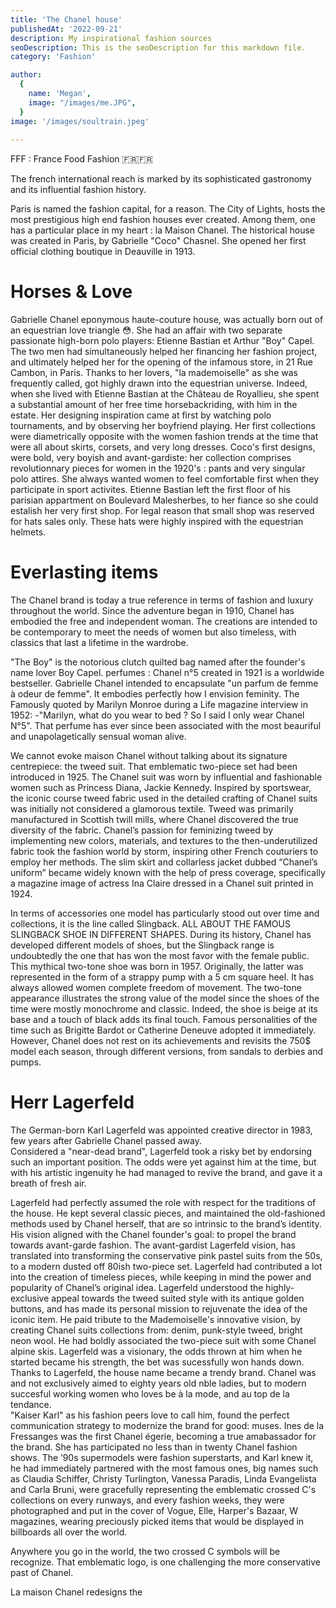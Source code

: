 ```yaml
---
title: 'The Chanel house'
publishedAt: '2022-09-21'
description: My inspirational fashion sources
seoDescription: This is the seoDescription for this markdown file.
category: 'Fashion'

author:
  {
    name: 'Megan',
    image: "/images/me.JPG",
  }
image: '/images/soultrain.jpeg'
  
---
```


FFF : France Food Fashion  🇫🇷🇫🇷

The french international reach is marked by its sophisticated gastronomy and its influential fashion history.

Paris is named the fashion capital, for a reason. The City of Lights, hosts the most prestigious high end fashion houses ever created. 
Among them, one has a particular place in my heart : la Maison Chanel. The historical house was created in Paris, by Gabrielle "Coco" Chasnel. 
She opened her first official clothing boutique in Deauville in 1913.

# Horses & Love

Gabrielle Chanel eponymous haute-couture house, was actually born out of an equestrian love triangle 😳. She had an affair with two separate passionate high-born polo players: Etienne Bastian et Arthur "Boy" Capel. 
The two men had simultaneously helped her financing her fashion project, and ultimately helped her for the opening of the infamous store, in 21 Rue Cambon, in Paris. 
Thanks to her lovers, "la mademoiselle" as she was frequently called, got highly drawn into the equestrian universe. Indeed, when she lived with Etienne Bastian at the Château de Royallieu, she spent a substantial amount of her free time horsebackriding, with him in the estate. 
Her designing inspiration came at first by watching polo tournaments, and by observing her boyfriend playing. Her first collections were diametrically opposite with the women fashion trends at the time that were all about skirts, corsets, and very long dresses. Coco's first designs, 
were bold, very boyish and avant-gardiste: her collection comprises revolutionnary pieces for women in the 1920's : pants and very singular polo attires. She always wanted women to feel comfortable first when they participate in sport activites. 
Etienne Bastian left the first floor of his parisian appartment on Boulevard Malesherbes, to her fiance so she could estalish her very first shop. 
For legal reason that small shop was reserved for hats sales only. These hats were highly inspired with the equestrian helmets.

# Everlasting items 

The Chanel brand is today a true reference in terms of fashion and luxury throughout the world. Since the adventure began in 1910, Chanel has embodied the free and independent woman.
The creations are intended to be contemporary to meet the needs of women but also timeless,
 with classics that last a lifetime in the wardrobe.

 "The Boy" is the notorious clutch quilted bag named after the founder's name lover Boy Capel.
perfumes : Chanel n°5 created in 1921 is a worldwide bestseller. Gabrielle Chanel intended to encapsulate "un parfum de femme à odeur de femme". It embodies perfectly how I envision feminity. 
The Famously quoted by Marilyn Monroe during a Life magazine interview in 1952: -"Marilyn, what do you wear to bed ? So I said I only wear Chanel N°5". 
That perfume has ever since been associated with the most beauriful and unapolagetically sensual woman alive. 


We cannot evoke maison Chanel without talking about its signature centrepiece: the tweed suit. That emblematic two-piece set had been introduced in 1925.
The Chanel suit was worn by influential and fashionable women such as Princess Diana, Jackie Kennedy. 
Inspired by sportswear, the iconic course tweed fabric used in the detailed crafting of Chanel suits was initially not considered a glamorous textile. Tweed was primarily manufactured in Scottish twill mills, where Chanel discovered the true diversity of the fabric. 
Chanel’s passion for feminizing tweed by implementing new colors, materials, and textures to the then-underutilized fabric took the fashion world by storm, inspiring other French couturiers to employ her methods. 
The slim skirt and collarless jacket dubbed “Chanel’s uniform” became widely known with the help of press coverage, specifically a magazine image of actress Ina Claire dressed in a Chanel suit printed in 1924.


In terms of accessories one model has particularly stood out over time and collections, it is the line called Slingback.
ALL ABOUT THE FAMOUS SLINGBACK SHOE IN DIFFERENT SHAPES.
During its history, Chanel has developed different models of shoes, but the Slingback range is undoubtedly the one that has won the most favor with the female public.
This mythical two-tone shoe was born in 1957. Originally, the latter was represented in the form of a strappy pump with a 5 cm square heel. It has always allowed women complete freedom of movement.
The two-tone appearance illustrates the strong value of the model since the shoes of the time were mostly monochrome and classic. Indeed, the shoe is beige at its base and a touch of black adds its final touch.
Famous personalities of the time such as Brigitte Bardot or Catherine Deneuve adopted it immediately. However, Chanel does not rest on its achievements and revisits the  750$ model each season,
through different versions, from sandals to derbies and pumps.  

# Herr Lagerfeld 

The German-born Karl Lagerfeld was appointed creative director in 1983, few years after Gabrielle Chanel passed away.  
Considered a "near-dead brand", Lagerfeld took a risky bet by endorsing such an important position. The odds were yet against him at the time, but with his artistic ingenuity he had managed to revive the brand, and 
gave it a breath of fresh air.

Lagerfeld had perfectly assumed the role with respect for the traditions of the house. He kept several classic pieces, and maintained the old-fashioned methods used by Chanel herself, that are so intrinsic to the brand’s identity. His vision aligned with the Chanel founder's goal: to propel the brand towards avant-garde fashion. 
The avant-gardist Lagerfeld vision, has translated into transforming the conservative pink pastel suits from the 50s, to a modern dusted off 80ish two-piece set.
Lagerfeld had contributed a lot into the creation of timeless pieces, while keeping in mind the power and popularity of Chanel’s original idea. 
Lagerfeld understood the highly-exclusive appeal towards the tweed suited style with its antique golden buttons, and has made its personal mission to rejuvenate the idea of the iconic item. He paid tribute to the Mademoiselle's innovative vision, by creating Chanel suits collections from: denim, punk-style tweed, bright neon wool. He had boldly associated the two-piece suit with some Chanel alpine skis.
Lagerfeld was a visionary, the odds thrown at him when he started became his strength, the bet was sucessfully won hands down. Thanks to Lagerfeld, the house name became a trendy brand. Chanel was and not exclusively aimed to eighty years old nble ladies, but to modern succesful working women who loves be à la mode, and au top de la tendance.  
"Kaiser Karl" as his fashion peers love to call him, found the perfect communication strategy to modernize the brand for good: muses. Ines de la Fressanges was the first Chanel égerie, becoming a true amabassador for the brand. She has participated no less than in twenty Chanel fashion shows. The ’90s supermodels were fashion superstarts, and Karl knew it, 
he had immediately partnered with the most famous ones, big names such as Claudia Schiffer, Christy Turlington, Vanessa Paradis, Linda Evangelista and Carla Bruni, were gracefully representing the emblematic crossed C's collections on every runways, and every fashion weeks, they were photographed and put in the cover of Vogue, Elle, Harper's Bazaar, W magazines, wearing preciously picked items that would be displayed in billboards all over the world. 



Anywhere you go in the world, the two crossed C symbols will be recognize. That emblematic logo, is one
 challenging the more conservative past of Chanel.


La maison Chanel redesigns the 